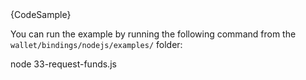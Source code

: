 
<CodeBlock className="language-typescript">
  {CodeSample}
</CodeBlock>

You can run the example by running the following command from the `wallet/bindings/nodejs/examples/` folder:

<CodeBlock className="language-bash">
    node 33-request-funds.js
</CodeBlock>
